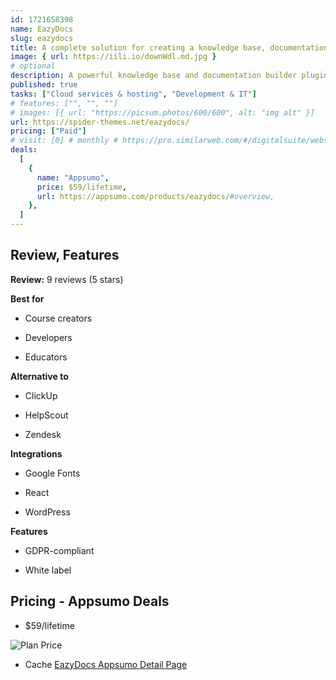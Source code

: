 ```yaml
---
id: 1721658398
name: EazyDocs
slug: eazydocs
title: A complete solution for creating a knowledge base, documentation, helpdesk, FAQ, wiki, and more
image: { url: https://iili.io/downWdl.md.jpg }
# optional
description: A powerful knowledge base and documentation builder plugin for WordPressOffers features like analytics, doc contributor management, pre-made Elementor templates, footnotes, and more
published: true
tasks: ["Cloud services & hosting", "Development & IT"]
# features: ["", "", ""]
# images: [{ url: "https://picsum.photos/600/600", alt: "img alt" }]
url: https://spider-themes.net/eazydocs/
pricing: ["Paid"]
# visit: [0] # monthly # https://pro.similarweb.com/#/digitalsuite/websiteanalysis/home
deals:
  [
    {
      name: "Appsumo",
      price: $59/lifetime,
      url: https://appsumo.com/products/eazydocs/#overview,
    },
  ]
---
```


## Review, Features

**Review:** 9 reviews (5 stars)

**Best for**

- Course creators

- Developers

- Educators

**Alternative to**

- ClickUp

- HelpScout

- Zendesk

**Integrations**

- Google Fonts

- React

- WordPress

**Features**

- GDPR-compliant

- White label

## Pricing - Appsumo Deals

- $59/lifetime

<Img src="https://iili.io/doeJShG.png" alt="Plan Price" />

- Cache [EazyDocs Appsumo Detail Page](https://iili.io/doeJQpe.png)
